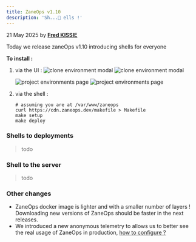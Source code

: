 ```yaml
---
title: ZaneOps v1.10
description: 'Sh...🤫 ells !'
---
```



<span className='text-gray-600 dark:text-gray-400'>21 May 2025</span> by [**Fred KISSIE**](https://github.com/Fredkiss3)

Today we release zaneOps v1.10 introducing shells for everyone


**To install :**

1. via the UI : 
    <img className="block dark:hidden" src="/images/new-version-toast-light.png" alt="clone environment modal" />
    <img className="!hidden dark:!block" src="/images/new-version-toast-dark.png" alt="clone environment modal" />

    <img className="block dark:hidden" src="/images/new-version-modal-light.png" alt="project environments page" />
    <img className="!hidden dark:!block" src="/images/new-version-modal-dark.png" alt="project environments page" />


3. via the shell :
    ```shell
    # assuming you are at /var/www/zaneops
    curl https://cdn.zaneops.dev/makefile > Makefile
    make setup
    make deploy
    ```

### Shells to deployments

> todo

### Shell to the server

> todo


### Other changes 

- ZaneOps docker image is lighter and with a smaller number of layers ! Downloading new versions of ZaneOps should be faster in the next releases. 
- We introduced a new anonymous telemetry to allows us to better see the real usage of ZaneOps in production, [how to configure ?](#)